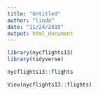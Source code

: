 ```yaml
---
title: "Untitled"
author: "linda"
date: "11/24/2019"
output: html_document
---
```

```r
library(nycflights13)
library(tidyverse)
```


```r
nycflights13::flights
```

```r
View(nycflights13::flights)
```












